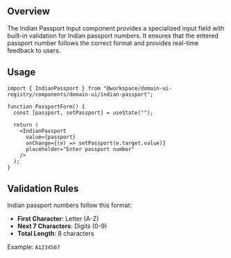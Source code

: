 ## Overview

The Indian Passport Input component provides a specialized input field with built-in validation for Indian passport numbers. It ensures that the entered passport number follows the correct format and provides real-time feedback to users.

## Usage

```tsx
import { IndianPassport } from "@workspace/domain-ui-registry/components/domain-ui/indian-passport";

function PassportForm() {
  const [passport, setPassport] = useState("");

  return (
    <IndianPassport
      value={passport}
      onChange={(e) => setPassport(e.target.value)}
      placeholder="Enter passport number"
    />
  );
}
```

## Validation Rules

Indian passport numbers follow this format:

- **First Character**: Letter (A-Z)
- **Next 7 Characters**: Digits (0-9)
- **Total Length**: 8 characters

Example: `A1234567`
